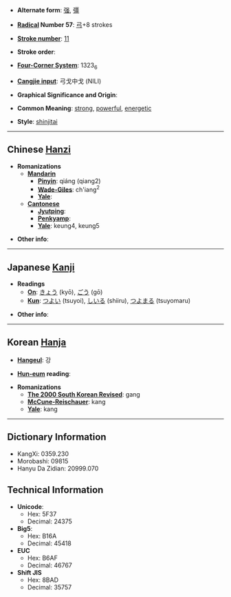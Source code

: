 * '''Alternate form''': [[强]], [[彊]]

* '''[[Wiktionary:Chinese radical index| Radical]] Number 57''': [[Wiktionary:Chinese radical index 弓|弓]]+8 strokes

* '''[[Wiktionary:Chinese total strokes index|Stroke number]]''': [[Wiktionary:Chinese total strokes index 11|11]]

* '''Stroke order''': 

* '''[[Wiktionary:Chinese four corner index|Four-Corner System]]''': 1323<sub>6</sub>

* '''[[Wiktionary:Chinese Cangjie index|Cangjie input]]''': 弓戈中戈 (NILI)

* '''Graphical Significance and Origin''': 

* '''Common Meaning''': [[strong]], [[powerful]], [[energetic]]

* '''Style''': [[shinjitai]] 

----

== Chinese [[Hanzi]] ==

* '''Romanizations'''
** '''[[Mandarin]]'''
*** '''[[Pinyin]]''': qiáng (qiang2)
*** '''[[Wade-Giles]]''': ch'iang<sup>2</sup>
*** '''[[Yale]]''': 
** '''[[Cantonese]]'''
*** '''[[Jyutping]]''':
*** '''[[Penkyamp]]''': 
*** '''[[Yale]]''': keung4, keung5

* '''Other info''': 

----

== Japanese [[Kanji]] ==

* '''Readings'''
** '''[[On]]''': [[きょう]] (kyō), [[ごう]] (gō)
** '''[[Kun]]''': [[つよい]] (tsuyoi), [[しいる]] (shiiru), [[つよまる]] (tsuyomaru)

* '''Other info''':  

----

== Korean [[Hanja]] ==

* '''[[Hangeul]]''': 강

* '''[[Hun-eum]] reading''': 

* '''Romanizations'''
** '''[[The 2000 South Korean Revised Romanization|The 2000 South Korean Revised]]''': gang
** '''[[McCune-Reischauer]]''': kang
** '''[[Yale]]''': kang

----

== Dictionary Information ==

* KangXi: 0359.230
* Morobashi: 09815
* Hanyu Da Zidian: 20999.070

== Technical Information ==

* '''Unicode''':
** Hex: 5F37
** Decimal: 24375
* '''Big5''':
** Hex: B16A
** Decimal: 45418
* '''EUC'''
** Hex: B6AF
** Decimal: 46767
* '''Shift JIS'''
** Hex: 8BAD
** Decimal: 35757
